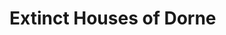 
# Extinct Houses of Dorne
<ProjectDetails
  floatRight
  region="Dorne"
  house="Various"
  type="Ruin"
  status="Not Started"
  warp="warps not set"
  projectLead=""
  dateStarted="undefined"
  dateCompleted="undefined"
/>
